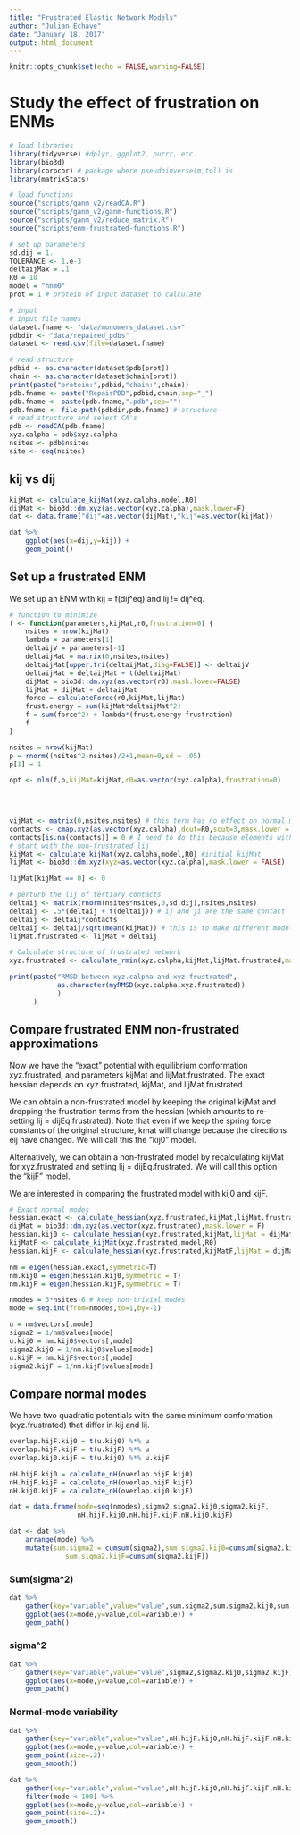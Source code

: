 ```yaml
---
title: "Frustrated Elastic Network Models"
author: "Julian Echave"
date: "January 18, 2017"
output: html_document
---
```


```r
knitr::opts_chunk$set(echo = FALSE,warning=FALSE)
```

# Study the effect of frustration on ENMs
```r
# load libraries
library(tidyverse) #dplyr, ggplot2, purrr, etc.
library(bio3d)
library(corpcor) # package where pseudoinverse(m,tol) is
library(matrixStats)
```

```r
# load functions
source("scripts/ganm_v2/readCA.R") 
source("scripts/ganm_v2/ganm-functions.R") 
source("scripts/ganm_v2/reduce_matrix.R")
source("scripts/enm-frustrated-functions.R")
```

```r

# set up parameters
sd.dij = 1.
TOLERANCE <- 1.e-3
deltaijMax = .1
R0 = 10
model = "hnm0"
prot = 1 # protein of input dataset to calculate
```


```r
# input
# input file names
dataset.fname <- "data/monomers_dataset.csv"
pdbdir <- "data/repaired_pdbs"
dataset <- read.csv(file=dataset.fname)
```


```r
# read structure 
pdbid <- as.character(dataset$pdb[prot])
chain <- as.character(dataset$chain[prot])
print(paste("protein:",pdbid,"chain:",chain))
pdb.fname <- paste("RepairPDB",pdbid,chain,sep="_")
pdb.fname <- paste(pdb.fname,".pdb",sep="")
pdb.fname <- file.path(pdbdir,pdb.fname) # structure
# read structure and select CA's
pdb <- readCA(pdb.fname)
xyz.calpha = pdb$xyz.calpha
nsites <- pdb$nsites
site <- seq(nsites)
```

## kij vs dij
```r
kijMat <- calculate_kijMat(xyz.calpha,model,R0)
dijMat <- bio3d::dm.xyz(as.vector(xyz.calpha),mask.lower=F)
dat <- data.frame("dij"=as.vector(dijMat),"kij"=as.vector(kijMat))

dat %>% 
    ggplot(aes(x=dij,y=kij)) + 
    geom_point()

```

## Set up a frustrated ENM
We set up an ENM with kij = f(dij^eq) and lij != dij^eq.
```r
# function to minimize
f <- function(parameters,kijMat,r0,frustration=0) {
    nsites = nrow(kijMat)
    lambda = parameters[1]
    deltaijV = parameters[-1]
    deltaijMat = matrix(0,nsites,nsites)
    deltaijMat[upper.tri(deltaijMat,diag=FALSE)] <- deltaijV
    deltaijMat = deltaijMat + t(deltaijMat)
    dijMat = bio3d::dm.xyz(as.vector(r0),mask.lower=FALSE)
    lijMat = dijMat + deltaijMat
    force = calculateForce(r0,kijMat,lijMat)
    frust.energy = sum(kijMat*deltaijMat^2) 
    f = sum(force^2) + lambda*(frust.energy-frustration)
    f
}

nsites = nrow(kijMat)
p = rnorm((nsites^2-nsites)/2+1,mean=0,sd = .05)
p[1] = 1

opt <- nlm(f,p,kijMat=kijMat,r0=as.vector(xyz.calpha),frustration=0)

    
    
```

```r
vijMat <- matrix(0,nsites,nsites) # this term has no effect on normal mode calculations
contacts <- cmap.xyz(as.vector(xyz.calpha),dcut=R0,scut=3,mask.lower = FALSE) # contact map
contacts[is.na(contacts)] = 0 # I need to do this because elements with abs(j-i)<=scut are NA
# start with the non-frustrated lij
kijMat <- calculate_kijMat(xyz.calpha,model,R0) #initial kijMat
lijMat <- bio3d::dm.xyz(xyz=as.vector(xyz.calpha),mask.lower = FALSE)

lijMat[kijMat == 0] <- 0 

# perturb the lij of tertiary contacts
deltaij <- matrix(rnorm(nsites*nsites,0,sd.dij),nsites,nsites)
deltaij <- .5*(deltaij + t(deltaij)) # ij and ji are the same contact
deltaij <- deltaij*contacts
deltaij <- deltaij/sqrt(mean(kijMat)) # this is to make different models comparable
lijMat.frustrated <- lijMat + deltaij

# Calculate structure of frustrated network
xyz.frustrated <- calculate_rmin(xyz.calpha,kijMat,lijMat.frustrated,maxit=10,TOL=1.e-5)

print(paste("RMSD between xyz.calpha and xyz.frustrated",
            as.character(myRMSD(xyz.calpha,xyz.frustrated))
            )
      )


```

## Compare frustrated ENM non-frustrated approximations
Now we have the "exact" potential with equilibrium conformation xyz.frustrated, and parameters kijMat and lijMat.frustrated. 
The exact hessian depends on xyz.frustrated, kijMat, and lijMat.frustrated. 

We can obtain a non-frustrated model by keeping the original kijMat and dropping the frustration terms from the hessian (which amounts to re-setting lij = dijEq.frustrated). Note that even if we keep the spring force constants of the original structure,  kmat will change because the directions eij have changed.
We will call this the "kij0" model.


Alternatively, we can obtain a non-frustrated model by recalculating kijMat for xyz.frustrated and setting lij = dijEq.frustrated.
We will call this option the "kijF" model.

We are interested in comparing the frustrated model with kij0 and kijF.


```r
# Exact normal modes
hessian.exact <- calculate_hessian(xyz.frustrated,kijMat,lijMat.frustrated)
dijMat = bio3d::dm.xyz(as.vector(xyz.frustrated),mask.lower = F)
hessian.kij0 <- calculate_hessian(xyz.frustrated,kijMat,lijMat = dijMat)
kijMatF <- calculate_kijMat(xyz.frustrated,model,R0)
hessian.kijF <- calculate_hessian(xyz.frustrated,kijMatF,lijMat = dijMat)

nm = eigen(hessian.exact,symmetric=T)
nm.kij0 = eigen(hessian.kij0,symmetric = T)
nm.kijF = eigen(hessian.kijF,symmetric = T)

nmodes = 3*nsites-6 # keep non-trivial modes
mode = seq.int(from=nmodes,to=1,by=-1)

u = nm$vectors[,mode]
sigma2 = 1/nm$values[mode]
u.kij0 = nm.kij0$vectors[,mode]
sigma2.kij0 = 1/nm.kij0$values[mode]
u.kijF = nm.kijF$vectors[,mode]
sigma2.kijF = 1/nm.kijF$values[mode]
```

## Compare normal modes
We have two quadratic potentials with the same minimum conformation (xyz.frustrated) that differ in kij and lij. 
```r

overlap.hijF.kij0 = t(u.kij0) %*% u
overlap.hijF.kijF = t(u.kijF) %*% u
overlap.kij0.kijF = t(u.kij0) %*% u.kijF

nH.hijF.kij0 = calculate_nH(overlap.hijF.kij0)
nH.hijF.kijF = calculate_nH(overlap.hijF.kijF)
nH.kij0.kijF = calculate_nH(overlap.kij0.kijF)

dat = data.frame(mode=seq(nmodes),sigma2,sigma2.kij0,sigma2.kijF,
                 nH.hijF.kij0,nH.hijF.kijF,nH.kij0.kijF)

dat <- dat %>%
    arrange(mode) %>%
    mutate(sum.sigma2 = cumsum(sigma2),sum.sigma2.kij0=cumsum(sigma2.kij0),
              sum.sigma2.kijF=cumsum(sigma2.kijF))
```

### Sum(sigma^2)
```r
dat %>% 
    gather(key="variable",value="value",sum.sigma2,sum.sigma2.kij0,sum.sigma2.kijF) %>%
    ggplot(aes(x=mode,y=value,col=variable)) +
    geom_path()
```


### sigma^2
```r
dat %>% 
    gather(key="variable",value="value",sigma2,sigma2.kij0,sigma2.kijF) %>%
    ggplot(aes(x=mode,y=value,col=variable)) +
    geom_path()
```

### Normal-mode variability
```r
dat %>% 
    gather(key="variable",value="value",nH.hijF.kij0,nH.hijF.kijF,nH.kij0.kijF) %>%
    ggplot(aes(x=mode,y=value,col=variable)) +
    geom_point(size=.2)+
    geom_smooth()
```

```r
dat %>% 
    gather(key="variable",value="value",nH.hijF.kij0,nH.hijF.kijF,nH.kij0.kijF) %>%
    filter(mode < 100) %>%
    ggplot(aes(x=mode,y=value,col=variable)) +
    geom_point(size=.2)+
    geom_smooth()
```
